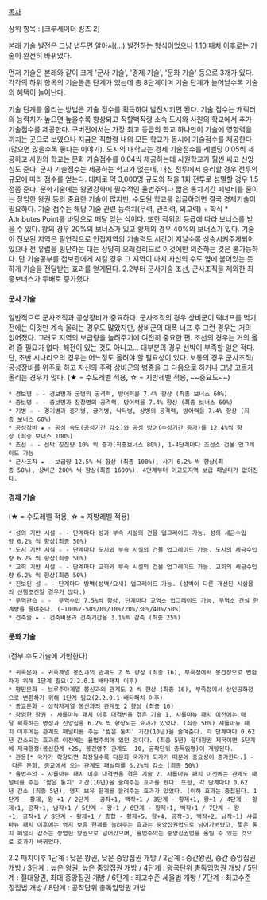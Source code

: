 [[목차]]

상위 항목 : [크루세이더 킹즈 2]

본래 기술 발전은 그냥 냅두면 알아서(…) 발전하는 형식이었으나 1.10 패치 이후로는 기술이 완전히 바뀌었다.

먼저 기술은 본래와 같이 크게 '군사 기술', '경제 기술', '문화 기술' 등으로 3개가 있다. 각각의 하위 항목의 기술들은 단계가 있는데 총 8단계이며 기술 단계가 늘어날수록 기술의 혜택이 늘어난다.

기술 단계를 올리는 방법은 기술 점수를 획득하여 발전시키면 된다. 기술 점수는 캐릭터의 능력치가 높으면 높을수록 향상되고 직할백작령 소속 도시와 사원의 학교에서 추가 기술점수를 제공한다. 구버전에서는 가장 최고 등급의 학교 하나만이 기술에 영향력을 끼치는 곳으로 보였으나 지금은 직할령 내의 모든 학교가 동시에 기술점수를 제공한다(많으면 많을수록 좋다는 이야기). 도시의 대학교는 경제 기술점수를 레벨당 0.05씩 제공하고 사원의 학교는 문화 기술점수를 0.04씩 제공하는데 사원학교가 훨씬 싸고 신앙심도 준다. 군사 기술점수는 제공하는 학교가 없는데, 대신 전투에서 승리할 경우 전투의 규모에 따라 점수를 얻는다. 대체로 약 3,000명 규모의 적을 1회 전투로 섬멸할 경우 1.5점쯤 준다. 문화기술에는 왕권강화에 필수적인 율법주의나 짧은 통치기간 페널티를 줄이는 장엄한 왕권 등의 중요한 기술이 많지만, 수도원 학교를 업글하려면 결국 경제기술이 필요하다. 기술 점수는 해당 기술 관련 능력치(무력, 관리력, 외교력) + 학식 * Attributes Point를 바탕으로 매달 얻는 식이다. 또한 작위의 등급에 따라 보너스를 받을 수 있다. 왕의 경우 20%의 보너스가 있고 황제의 경우 40%의 보너스가 있다. 기술이 진보된 지역은 필연적으로 인접지역의 기술력도 시간이 지날수록 상승시켜주게되어있으나 전 유럽을 횡단하는 대는 상당히 오래걸리므로 이것에만 의존하는 것은 불가능하다. 단 기술공부를 첩보관에게 시킬 경우 그 지역이 마치 자신의 수도 옆에 붙어있는 듯하게 기술을 전달받는 효과를 얻게된다. 2.2부터 군사기술 조선, 군사조직을 제외한 최종보너스가 두배로 증가했다.
==== 군사 기술 ==== 
일반적으로 군사조직과 공성장비가 중요하다. 군사조직의 경우 상비군이 떡너프를 먹기 전에는 이것만 계속 올리는 경우도 많았지만, 상비군의 대폭 너프 후 그런 경우는 거의 없어졌다. 그래도 지역의 보급량을 늘려주기에 여전히 중요한 편. 조선의 경우는 거의 올려 줄 필요가 없다. 해전이 있는 것도 아니고... 대부분의 경우 선박이 부족할 일은 적다. 단, 초반 시나리오의 경우는 어느정도 올려야 할 필요성이 있다. 보통의 경우 군사조직/공성장비를 위주로 하고 자신의 주력 상비군의 병종을 그 다음으로 하거나 그냥 고르게 올리는 경우가 많다.
(★ = 수도레벨 적용, ☆ = 지방레벨 적용,  ~~중요도~~)
 * 경보병 ☆ - 경보병과 궁병의 공격력, 방어력을 7.4% 향상 (최종 보너스 60%)
 * 중보병 ☆ - 중보병과 장창병의 공격력, 방어력을 7.4% 향상 (최종 보너스 60%)
 * 기병 ☆ - 경기병과 중기병, 궁기병, 낙타병, 상병의 공격력, 방어력을 7.4% 향상 (최종 보너스 60%)
 * 공성장비 ★ - 공성 속도(공성기간 감소)와 공성 방어(수성기간 증가)를 12.4%씩 향상 (최종 보너스 100%)
 * 조선 ☆ - 선박 징집량 10% 씩 증가(최종보너스 80%), 1-4단계마다 조선소 건물 업그레이드 가능
 * 군사조직 ★ - 보급량 12.5% 씩 향상 (최종 100%), 사기 6.2% 씩 향상(최종 50%), 상비군 200% 씩 향상(최종 1600%), 4단계부터 이교도지역 보급 패널티가 없어진다. 

==== 경제 기술 ==== 
(★ = 수도레벨 적용, ☆ = 지방레벨 적용)
 * 성의 기반 시설 ☆ - 단계마다 성과 부속 시설의 건물 업그레이드 가능. 성의 세금수입량 6.2% 씩 향상(최종 50%)
 * 도시 기반 시설 ☆ - 단계마다 도시와 부속 시설의 건물 업그레이드 가능. 도시의 세금수입량 6.2% 씩 향상(최종 50%)
 * 교회 기반 시설 ☆ - 단계마다 교회와 부속 시설의 건물 업그레이드 가능. 교회의 세금수입량 6.2% 씩 향상(최종 50%)
 * 진보된 성 ☆ - 단계마다 방벽(성벽/요새) 업그레이드 가능. (성벽이 다른 개선된 시설물의 선행조건일 경우가 많다.)
 * 무역관습 ☆ -  무역수입 7.5%씩 향상, 단계마다 교역소 업그레이드 가능, 무역소 건설 한계량을 줄여준다. (-100%/-50%/0%/10%/20%/30%/40%/50%)
 * 건축술 ★ - 건축비용과 건축기간을 3.1%씩 감축 (최종 25%)
 
==== 문화 기술 ====
(전부 수도기술에 기반한다)
 * 귀족문화 - 귀족계열 봉신과의 관계도 2 씩 향상 (최종 16), 부족정에서 봉건정으로 변환하기 위해 1단계 필요(2.2.0.1 배타패치 이후)
 * 평민문화 - 브루주아계열 봉신과의 관계도 2 씩 향상 (최종 16), 부족정에서 상인공화정으로 변환하기 위해 1단계 필요(2.2.0.1 배타패치 이후)
 * 종교문화 - 성직자계열 봉신과의 관계도 2 향상 (최종 16)
 * 장엄한 왕권 - 샤를마뉴 패치 이후 대격변을 겪은 기술 1. 샤를마뉴 패치 이전에는 매달 획득하는 명성과 신앙심을 6.2% 씩 향상되는 효과가 있었다. (최종 50%) 샤를마뉴 패치 이후에는 관계도 패널티를 주는 '짧은 통치' 기간(10년)을 줄여준다. 각 단계마다 0.62년 감소되는 효과로 이전에는 율법주의에 있던 것이다. (최종 5년) 절대왕권 제국이면 5단계에 제국행정(봉신한계 +25, 봉건영주 관계도 -10, 공작단위 총독임명)이 개방된다.
 * 관용[* 국가가 확장되면 확장될수록 다문화 국가가 되가기 때문에 중요성이 증가한다.] - 다른 문화, 종교에서 오는 관계도 패널티를 6.2%씩 감소 (최종 50%)
 * 율법주의 - 샤를마뉴 패치 이후 대격변을 겪은 기술 2. 샤를마뉴 패치 이전에는 관계도 패널티를 주는 '짧은 통치' 기간(10년)을 줄여주는 효과를 줬다. 또한, 각 단계마다 0.62년 감소 (최종 5년), 영지 보유 한계를 늘려주는 효과가 있었다. (이하 효과는 중첩된다. 1단계 - 황제, 왕 +1 / 2단계 - 공작+1, 백작+1 / 3단계 - 황제+1, 왕+1 / 4단계 - 황제+1, 공작+1, 남작+1 / 5단계 - 왕+1 / 6단계 - 황제+1, 백작+1 / 7단계 - 왕+1, 공작+1 / 8단계 - 황제+1 / 총합 - 황제+5, 왕+4, 공작+3, 백작+2, 남작+1) 샤를마뉴 패치 이후에는 영지 보유 한계를 늘려주는 효과는 중앙집권법으로 넘어가버렸고, 짧은 통치 페널티 감소는 장엄한 왕권으로 넘어갔으며, 율법주의는 중앙집권법을 올릴 수 있는 것으로 효과가 바뀌었다.
2.2 패치이후 1단계 : 낮은 왕권, 낮은 중앙집권 개방 / 2단계 : 중간왕권, 중간 중앙집권 개방 / 3단계 : 높은 왕권, 높은 중앙집권 개방 / 4단계 : 왕국단위 총독임명권 개방 / 5단계 : 절대왕권, 최대 중앙집권 개방 / 6단계 : 최고수준 세율법 개방 / 7단계 : 최고수준 징집법 개방 / 8단계 : 공작단위 총독임명권 개방

